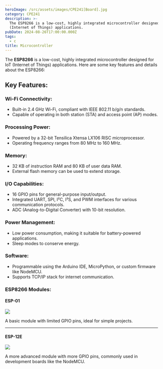 ```yaml
---
heroImage: /src/assets/images/CPE241[Board].jpg
category: CPE241
description: >-
  The ESP8266 is a low-cost, highly integrated microcontroller designed for IoT
  (Internet of Things) applications.
pubDate: 2024-08-26T17:00:00.000Z
tags:
  - c
title: Microcontroller
---
```


The **ESP8266** is a low-cost, highly integrated microcontroller designed for IoT (Internet of Things) applications. Here are some key features and details about the ESP8266:

## Key Features:

### Wi-Fi Connectivity:

* Built-in 2.4 GHz Wi-Fi, compliant with IEEE 802.11 b/g/n standards.
* Capable of operating in both station (STA) and access point (AP) modes.

### Processing Power:

* Powered by a 32-bit Tensilica Xtensa LX106 RISC microprocessor.
* Operating frequency ranges from 80 MHz to 160 MHz.

### Memory:

* 32 KB of instruction RAM and 80 KB of user data RAM.
* External flash memory can be used to extend storage.

### I/O Capabilities:

* 16 GPIO pins for general-purpose input/output.
* Integrated UART, SPI, I²C, I²S, and PWM interfaces for various communication protocols.
* ADC (Analog-to-Digital Converter) with 10-bit resolution.

### Power Management:

* Low power consumption, making it suitable for battery-powered applications.
* Sleep modes to conserve energy.

### Software:

* Programmable using the Arduino IDE, MicroPython, or custom firmware like NodeMCU.
* Supports TCP/IP stack for internet communication.

### **ESP8266 Modules:**

#### ESP-01

![](/src/assets/images/ESP-01.jpg)

A basic module with limited GPIO pins, ideal for simple projects.

***

#### ESP-12E

![](/src/assets/images/ESP-121E.jpeg)

A more advanced module with more GPIO pins, commonly used in development boards like the NodeMCU.

